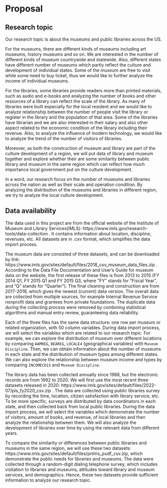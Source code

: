 # Proposal

## Research topic

Our research topic is about the museums and public libraries across the US. 

For the museums, there are different kinds of museums including art museums, history museums and so on. We are interested in the number of different kinds of museum countrywide and statewide. Also, different states have different number of museums which partly reflect the culture and development of individual states. Some of the museum are free to visit while some need to buy ticket, thus we would like to further analyze the income of individual museums.

For the libraries, some libraries provide readers more than printed materials, such as audio and e-books and analyzing the number of books and other resources of a library can reflect the scale of the library. As many of libraries were built especially for the local resident and we would like to analyze relationship between the number of people visit the library or register in the library and the population of that area. Some of the libraries have librarian and we are also interested in their salary and also other aspect related to the economic condition of the library including their revenue. Also, to analyze the influence of modern technology, we would like to analyze the trend of the number of visitors of libraries.

Moreover, as both the construction of museum and library are part of the culture development of a region, we will put data of library and museum together and explore whether their are some similarity between public library and museum in the same region which can reflect how much importance local government put on the culture development.

In a word, our research focus on the number of museums and libraries across the nation as well as their scale and operation condition. By analyzing the distribution of the museums and libraries in different region, we try to analyze the local culture development.

## Data availability

The data used in this project are from the official website of the Institute of Museum and Library Services(IMLS):
https://www.imls.gov/research-tools/data-collection . It contains information about location, discipline, revenues, etc. All datasets are in .csv format, which simplifies the data import process. 

The museum data are consisted of three datasets, and can be downloaded by link: https://www.imls.gov/sites/default/files/2018_csv_museum_data_files.zip .
According to the Data File Documentation and User’s Guide for museum data on the website, the first release of these files is from 2013 to 2015 (FY 2014 Q1, FY 2015 Q1 and FY 2015 Q3, where "FY" stands for "Fiscal Year", and "Q" stands for "Quarter"). The final cleaning and construction are from 2017-2018, which gives the newest (current) data version. The overall data are collected from multiple sources, for example Internal Revenue Service nonprofit data and grantees from private foundations. The duplicate data during the collecting process were removed by combining statistical algorithms and manual entry review, guaranteeing data reliability.

Each of the three files has the same data structure: one row per museum or related organization, with 50 column variables. During data import process, we will select the variables which are related to our research topic. For example, we can explore the distribution of museum over different locations by comparing `AAMREG`, `BEAREG`, `LOCALE4` (geographical variables) with `Museum Discipline`. Then, we can obtain information about the number of museums in each state and the distribution of museum types among different states. We can also explore the relationship between museum income and types by comparing `INCOMECD15` and `Museum Discipline`.

The library data has been collected annually since 1988, but the electronic records are from 1992 to 2020. We will first use the most recent three datasets released in 2020: https://www.imls.gov/sites/default/files/2022-07/pls_fy2020_csv.zip . The data are collected using public libraries survey by recording the time, location, citizen satisfaction with library service, etc. To be more specific, surveys are distributed by data coordinators in each state, and then collected back from local public libraries. During the data import process, we will select the variables which demonstrate the number of visitors, amount of books, and revenue, of local libraries and then analyze the relationship between them. We will also analyze the development of libraries over time by using the relevant data from different years.

To compare the similarity or differences between public libraries and museums in the same region, we will use these two datasets: https://www.imls.gov/sites/default/files/pnlms_pudf_csv.zip, which demonstrate the public needs for libraries and museums. The data were collected through a random-digit dialing telephone survey, which includes visitation to libraries and museums, attitudes toward library and museum services, and demographics. Hence, these two datasets provide sufficient information to analyze our research topic.
